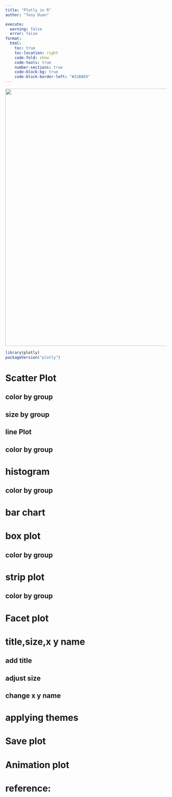 ```yaml
---
title: "Plotly in R"
author: "Tony Duan"

execute:
  warning: false
  error: false
format:
  html:
    toc: true
    toc-location: right
    code-fold: show
    code-tools: true
    number-sections: true
    code-block-bg: true
    code-block-border-left: "#31BAE9"
---
```


![](images/Plotly-logo.png){width="800"}

```r
library(plotly)
packageVersion("plotly")
```

# Scatter Plot

## color by group

## size by group

## line Plot

## color by group

# histogram

## color by group

# bar chart

# box plot

## color by group

# strip plot

## color by group

# Facet plot

# title,size,x y name

## add title

## adjust size

## change x y name

# applying themes

# Save plot

# Animation plot

# reference:
